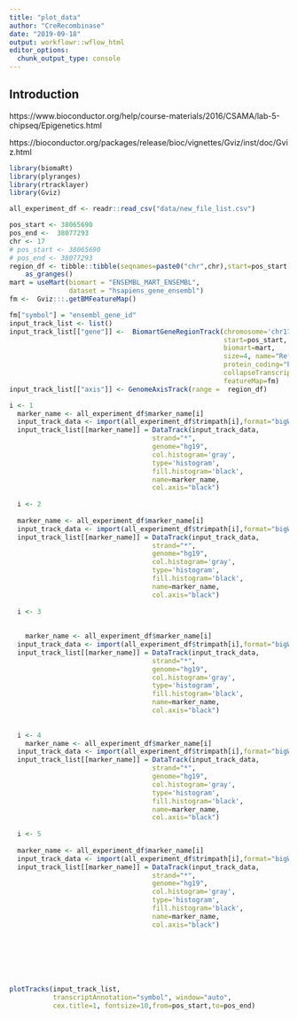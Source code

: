 ```yaml
---
title: "plot_data"
author: "CreRecombinase"
date: "2019-09-18"
output: workflowr::wflow_html
editor_options:
  chunk_output_type: console
---
```


## Introduction

https://www.bioconductor.org/help/course-materials/2016/CSAMA/lab-5-chipseq/Epigenetics.html

https://bioconductor.org/packages/release/bioc/vignettes/Gviz/inst/doc/Gviz.html
```r
library(biomaRt)
library(plyranges)
library(rtracklayer)
library(Gviz)

all_experiment_df <- readr::read_csv("data/new_file_list.csv")

pos_start <- 38065690
pos_end <-  38077293
chr <- 17
# pos_start <- 38065690
# pos_end <- 38077293
region_df <- tibble::tibble(seqnames=paste0("chr",chr),start=pos_start,width=(pos_end-pos_start+1)) %>%
    as_granges()
mart = useMart(biomart = "ENSEMBL_MART_ENSEMBL",
               dataset = "hsapiens_gene_ensembl")
fm <-  Gviz:::.getBMFeatureMap()

fm["symbol"] = "ensembl_gene_id"
input_track_list <- list()
input_track_list[["gene"]] <-  BiomartGeneRegionTrack(chromosome='chr17', genome="hg19", 
                                                      start=pos_start, end = pos_end, 
                                                      biomart=mart,
                                                      size=4, name="RefSeq", utr5="red3", utr3="red3", 
                                                      protein_coding="black", col.line=NULL, cex=7,
                                                      collapseTranscripts="longest",
                                                      featureMap=fm)
input_track_list[["axis"]] <- GenomeAxisTrack(range =  region_df)

i <- 1
  marker_name <- all_experiment_df$marker_name[i]
  input_track_data <- import(all_experiment_df$trimpath[i],format="bigWig")
  input_track_list[[marker_name]] = DataTrack(input_track_data, 
                                    strand="*",
                                    genome="hg19",
                                    col.histogram='gray',
                                    type='histogram',
                                    fill.histogram='black',
                                    name=marker_name,
                                    col.axis="black")
  
  i <- 2
  
  marker_name <- all_experiment_df$marker_name[i]
  input_track_data <- import(all_experiment_df$trimpath[i],format="bigWig")
  input_track_list[[marker_name]] = DataTrack(input_track_data, 
                                    strand="*",
                                    genome="hg19",
                                    col.histogram='gray',
                                    type='histogram',
                                    fill.histogram='black',
                                    name=marker_name,
                                    col.axis="black")
  
  i <- 3
  
  
    marker_name <- all_experiment_df$marker_name[i]
  input_track_data <- import(all_experiment_df$trimpath[i],format="bigWig")
  input_track_list[[marker_name]] = DataTrack(input_track_data, 
                                    strand="*",
                                    genome="hg19",
                                    col.histogram='gray',
                                    type='histogram',
                                    fill.histogram='black',
                                    name=marker_name,
                                    col.axis="black")
  
  
  i <- 4
    marker_name <- all_experiment_df$marker_name[i]
  input_track_data <- import(all_experiment_df$trimpath[i],format="bigWig")
  input_track_list[[marker_name]] = DataTrack(input_track_data, 
                                    strand="*",
                                    genome="hg19",
                                    col.histogram='gray',
                                    type='histogram',
                                    fill.histogram='black',
                                    name=marker_name,
                                    col.axis="black")
  
  i <- 5
  
  marker_name <- all_experiment_df$marker_name[i]
  input_track_data <- import(all_experiment_df$trimpath[i],format="bigWig")
  input_track_list[[marker_name]] = DataTrack(input_track_data, 
                                    strand="*",
                                    genome="hg19",
                                    col.histogram='gray',
                                    type='histogram',
                                    fill.histogram='black',
                                    name=marker_name,
                                    col.axis="black")
  

  
  
  


plotTracks(input_track_list,
           transcriptAnnotation="symbol", window="auto", 
           cex.title=1, fontsize=10,from=pos_start,to=pos_end)
```

